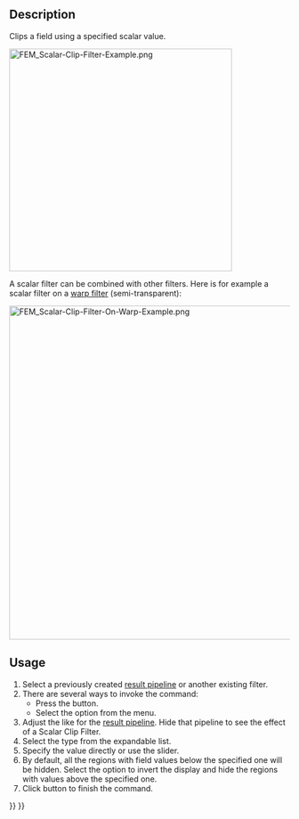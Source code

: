 <languages/>
<translate>

<!--T:4-->
{{Docnav
|[[FEM_PostFilterWarp|Warp Filter]]
|[[FEM_PostFilterCutFunction|Function Cut Filter]]
|[[FEM_Workbench|FEM]]
|IconL=FEM_PostFilterWarp.svg
|IconR=FEM_PostFilterCutFunction.svg
|IconC=Workbench_FEM.svg
}}

<!--T:1-->
{{GuiCommand
|Name=FEM PostFilterClipScalar
|MenuLocation=Results → Scalar Clip Filter
|Workbenches=[[FEM_Workbench|FEM]]
|SeeAlso=[[FEM_PostPipelineFromResult|FEM Result pipeline]], [[FEM_tutorial|FEM tutorial]]
}}

==Description== <!--T:6-->

<!--T:2-->
Clips a field using a specified scalar value.

</translate>
[[File:FEM_Scalar-Clip-Filter-Example.png|400px]]
<translate>

<!--T:8-->
{{Caption|A scalar clip filter result.</br>
The original pipeline is the semi-transparent object.}}

<!--T:9-->
A scalar filter can be combined with other filters. Here is for example a scalar filter on a [[FEM_PostFilterWarp|warp filter]] (semi-transparent):

</translate>
[[File:FEM_Scalar-Clip-Filter-On-Warp-Example.png|600px]]
<translate>

==Usage== <!--T:7-->

<!--T:3-->
# Select a previously created [[FEM_PostPipelineFromResult|result pipeline]] or another existing filter.
# There are several ways to invoke the command:
#* Press the {{Button|[[Image:FEM_PostFilterClipScalar.svg|16px]] [[FEM_PostFilterClipScalar|Scalar Clip Filter]]}} button.
#* Select the {{MenuCommand|Results → [[Image:FEM_PostFilterClipScalar.svg|16px]] Scalar Clip Filter}} option from the menu.
# Adjust the {{MenuCommand|Result display options}} like for the [[FEM_PostPipelineFromResult|result pipeline]]. Hide that pipeline to see the effect of a Scalar Clip Filter.
# Select the {{MenuCommand|Scalar}} type from the expandable list.
# Specify the {{MenuCommand|Clip scalar}} value directly or use the slider.
# By default, all the regions with field values below the specified one will be hidden. Select the {{MenuCommand|Clip inside out}} option to invert the display and hide the regions with values above the specified one.
# Click {{Button|OK}} button to finish the command.


<!--T:5-->
{{Docnav
|[[FEM_PostFilterWarp|Warp Filter]]
|[[FEM_PostFilterCutFunction|Function Cut Filter]]
|[[FEM_Workbench|FEM]]
|IconL=FEM_PostFilterWarp.svg
|IconR=FEM_PostFilterCutFunction.svg
|IconC=Workbench_FEM.svg
}}

</translate>
{{FEM Tools navi{{#translation:}}}}
{{Userdocnavi{{#translation:}}}}
{{clear}}